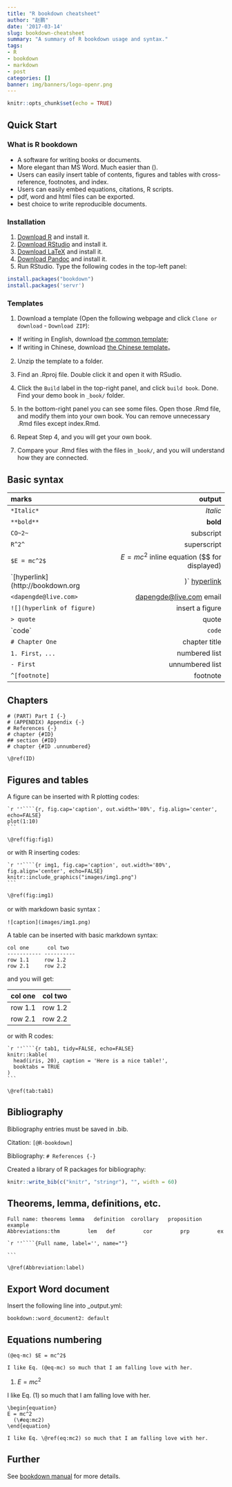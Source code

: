 ```yaml
---
title: "R bookdown cheatsheet"
author: "赵鹏"
date: '2017-03-14'
slug: bookdown-cheatsheet
summary: "A summary of R bookdown usage and syntax."
tags:
- R
- bookdown
- markdown
- post
categories: []
banner: img/banners/logo-openr.png
---
```


```r
knitr::opts_chunk$set(echo = TRUE)
```

## Quick Start

### What is R bookdown

- A software for writing books or documents.
- More elegant than MS Word. Much easier than \(\LaTeX\).
- Users can easily insert table of contents, figures and tables with cross-reference, footnotes, and index. 
- Users can easily embed equations, citations, R scripts.
- pdf, word and html files can be exported.
- best choice to write reproducible documents.

<!--more-->

### Installation

1. [Download R](https://cran.r-project.org/bin/windows/base/) and install it.
2. [Download RStudio](https://www.rstudio.com/products/rstudio/download/) and install it.
3. [Download LaTeX](http://www.ctex.org/CTeXDownload) and install it. 
4. [Download Pandoc](http://pandoc.org/installing.html) and install it.
5. Run RStudio. Type the following codes in the top-left panel:
 
```r
install.packages("bookdown")
install.packages('servr')
```

### Templates

1. Download a template (Open the following webpage and click `Clone or download` - `Download ZIP`):

- If writing in English, download [the common template](https://github.com/rstudio/bookdown-demo); 
- If writing in Chinese, download [the Chinese template](https://github.com/yihui/bookdown-chinese)。

2. Unzip the template to a folder.

3. Find an .Rproj file. Double click it and open it  with RSudio.

4. Click the `Build` label in the top-right panel, and click `build book`. Done. Find your demo book in `_book/` folder.

5. In the bottom-right panel you can see some files. Open those .Rmd file, and modify them into your own book. You can remove unnecessary .Rmd files except index.Rmd.

6. Repeat Step 4, and you will get your own book.

7. Compare your .Rmd files with the files in `_book/`, and you will understand how they are connected.

## Basic syntax

marks                            output
------------------------------- -----
`*Italic*`                        *Italic*
`**bold**`                        **bold**
`CO~2~`                           subscript
`R^2^`                            superscript
`$E = mc^2$`                      $E = mc^2$ inline equation ($$ for displayed)
`[hyperlink](http://bookdown.org)`   [hyperlink](http://bookdown.org)
`<dapengde@live.com>`             <dapengde@live.com> email
`![](hyperlink of figure)`        insert a figure
`> quote`                         quote
\`code\`                          `code`
`# Chapter One`                   chapter title
`1. First，...`                   numbered list 
`- First`                         unnumbered list
`^[footnote]`                     footnote

## Chapters

```
# (PART) Part I {-} 
# (APPENDIX) Appendix {-} 
# References {-}
# chapter {#ID}
## section {#ID}
# chapter {#ID .unnumbered}

\@ref(ID)
```

## Figures and tables

A figure can be inserted with R plotting codes:

    `r ''````{r, fig.cap='caption', out.width='80%', fig.align='center', echo=FALSE}
    plot(1:10)
    ```

`\@ref(fig:fig1)`

or with R inserting codes:

    `r ''````{r img1, fig.cap='caption', out.width='80%', fig.align='center', echo=FALSE}
    knitr::include_graphics("images/img1.png")
    ```
`\@ref(fig:img1)`

or with markdown basic syntax：

```
![caption](images/img1.png)
```

A table can be inserted with basic markdown syntax:

```
col one      col two
----------- ----------
row 1.1     row 1.2
row 2.1     row 2.2
```
and you will get:

col one      col two
----------- ----------
row 1.1     row 1.2
row 2.1     row 2.2

or with R codes:

    `r ''````{r tab1, tidy=FALSE, echo=FALSE}
    knitr::kable(
      head(iris, 20), caption = 'Here is a nice table!',
      booktabs = TRUE
    )
    ```

`\@ref(tab:tab1)`

## Bibliography

Bibliography entries must be saved in .bib.

Citation: `[@R-bookdown]`

Bibliography: `# References {-}`

Created a library of R packages for bibliography:

```r
knitr::write_bib(c("knitr", "stringr"), "", width = 60)
```

## Theorems, lemma, definitions, etc.

```
Full name: theorems	lemma	definition	corollary	proposition	example
Abbreviations:thm	      lem  	def        	cor     	prp	        ex
``` 

    `r ''````{Full name, label='', name=""}
    
    ```

`\@ref(Abbreviation:label)`

## Export Word document

Insert the following line into _output.yml:

```
bookdown::word_document2: default 
```

## Equations numbering


```
(@eq-mc) $E = mc^2$

I like Eq. (@eq-mc) so much that I am falling love with her.
```


(@eq-mc) $E = mc^2$

I like Eq. (@eq-mc) so much that I am falling love with her.


```
\begin{equation} 
E = mc^2
  (\#eq:mc2)
\end{equation} 

I like Eq. \@ref(eq:mc2) so much that I am falling love with her.
```

## Further

See [bookdown manual](https://bookdown.org/yihui/bookdown/) for more details.
